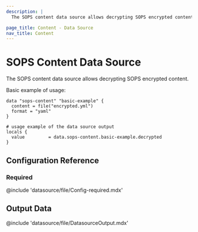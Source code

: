 ```yaml
---
description: |
  The SOPS content data source allows decrypting SOPS encrypted content.

page_title: Content - Data Source
nav_title: Content
---
```


# SOPS Content Data Source

The SOPS content data source allows decrypting SOPS encrypted content.

Basic example of usage:

```hcl
data "sops-content" "basic-example" {
  content = file("encrypted.yml")
  format = "yaml"
}

# usage example of the data source output
locals {
  value         = data.sops-content.basic-example.decrypted
}
```

## Configuration Reference

### Required

@include 'datasource/file/Config-required.mdx'

## Output Data

@include 'datasource/file/DatasourceOutput.mdx'
